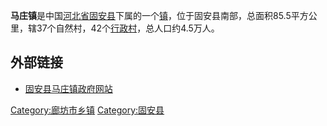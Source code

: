 {{中国乡级行政区
| 行政区全称 = 马庄镇
| 景观照片文件名 =
| 景观照片描述 =
| 汉语拼音 =
| 通用拼音 =
| 注音符號 =
| 其它标音类型1 =
| 其它标音1 =
| 其它标音类型2 =
| 其它标音2 =
| 其它语言类型1 =
| 其它语言地名1 =
| 其它语言类型2 =
| 其它语言地名2 =
| 上级行政区 = [[河北省|河北省]][[廊坊市|廊坊市]][[固安县|固安县]]
| 行政区类别 = [[鎮_(中華人民共和國)|镇]]
| 行政区划代码 =
| 地理坐标 =
| 总面积 = 85.5平方公里
| 户籍人口 = 4.5万
| 户籍人口年份 =
| 常住人口 =
| 常住人口年份 =
| 人口密度 =
| 行政区划 =
| 官方网站 =
| 政府驻地 =
| 邮政编码 =
| 毗邻行政区 =
| 位置图文件名 =
| 位置图描述 =
}}
'''马庄镇'''是中国[[河北省|河北省]][[固安县|固安县]]下属的一个[[鎮_(中華人民共和國)|镇]]，位于固安县南部，总面积85.5平方公里，辖37个自然村，42个[[行政村|行政村]]，总人口约4.5万人。

==外部链接==
*[http://www.ma-zhuang.cn/index.asp 固安县马庄镇政府网站]{{dead link|date=2018年5月 |bot=InternetArchiveBot |fix-attempted=yes }}

{{固安县行政区划}}

[[Category:廊坊市乡镇|Category:廊坊市乡镇]]
[[Category:固安县|Category:固安县]]